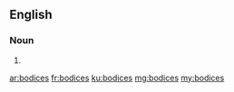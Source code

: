 ==English==

===Noun===
{{head|en|plural}}

# {{plural of|bodice|lang=en}}

[[ar:bodices]]
[[fr:bodices]]
[[ku:bodices]]
[[mg:bodices]]
[[my:bodices]]